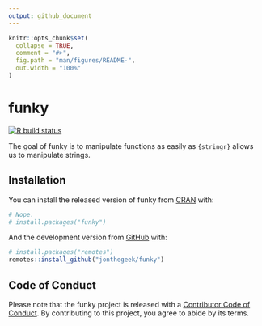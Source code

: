 ```yaml
---
output: github_document
---
```


<!-- README.md is generated from README.Rmd. Please edit that file -->

```r
knitr::opts_chunk$set(
  collapse = TRUE,
  comment = "#>",
  fig.path = "man/figures/README-",
  out.width = "100%"
)
```

# funky

<!-- badges: start -->
[![R build status](https://github.com/jonthegeek/funky/workflows/R-CMD-check/badge.svg)](https://github.com/jonthegeek/funky/actions)
<!-- badges: end -->

The goal of funky is to manipulate functions as easily as `{stringr}` allows us to manipulate strings.

## Installation

You can install the released version of funky from [CRAN](https://CRAN.R-project.org) with:

``` r
# Nope.
# install.packages("funky")
```

And the development version from [GitHub](https://github.com/) with:

``` r
# install.packages("remotes")
remotes::install_github("jonthegeek/funky")
```

## Code of Conduct

Please note that the funky project is released with a [Contributor Code of Conduct](https://contributor-covenant.org/version/2/0/CODE_OF_CONDUCT.html). By contributing to this project, you agree to abide by its terms.
